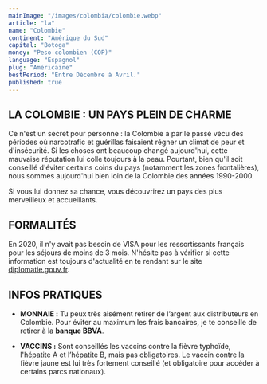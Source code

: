 ```yaml
---
mainImage: "/images/colombia/colombie.webp"
article: "la"
name: "Colombie"
continent: "Amérique du Sud"
capital: "Botoga"
money: "Peso colombien (COP)"
language: "Espagnol"
plug: "Américaine"
bestPeriod: "Entre Décembre à Avril."
published: true
---
```


## LA COLOMBIE : UN PAYS PLEIN DE CHARME

Ce n'est un secret pour personne : la Colombie a par le passé vécu des périodes où narcotrafic et guérillas faisaient régner un climat de peur et d'insécurité. Si les choses ont beaucoup changé aujourd'hui, cette mauvaise réputation lui colle toujours à la peau. Pourtant, bien qu'il soit conseillé d'éviter certains coins du pays (notamment les zones frontalières), nous sommes aujourd'hui bien loin de la Colombie des années 1990-2000. 

Si vous lui donnez sa chance, vous découvrirez un pays des plus merveilleux et accueillants.

## FORMALITÉS

En 2020, il n'y avait pas besoin de VISA pour les ressortissants français pour les séjours de moins de 3 mois. N'hésite pas à vérifier si cette information est toujours d'actualité en te rendant sur le site [diplomatie.gouv.fr](https://www.diplomatie.gouv.fr/fr/conseils-aux-voyageurs/conseils-par-pays-destination/).

## INFOS PRATIQUES

- **MONNAIE :** Tu peux très aisément retirer de l’argent aux distributeurs en Colombie. Pour éviter au maximum les frais bancaires, je te conseille de retirer à la **banque BBVA**.

- **VACCINS :** Sont conseillés les vaccins contre la fièvre typhoïde, l'hépatite A et l’hépatite B, mais pas obligatoires. Le vaccin contre la fièvre jaune est lui très fortement conseillé (et obligatoire pour accéder à certains parcs nationaux).